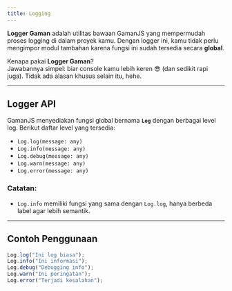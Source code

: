 ```yaml
---
title: Logging
---
```


**Logger Gaman** adalah utilitas bawaan GamanJS yang mempermudah proses logging di dalam proyek kamu. Dengan logger ini, kamu tidak perlu mengimpor modul tambahan karena fungsi ini sudah tersedia secara **global**.

Kenapa pakai **Logger Gaman**?  
Jawabannya simpel: biar console kamu lebih keren 😎 (dan sedikit rapi juga). Tidak ada alasan khusus selain itu, hehe.

---

## Logger API

GamanJS menyediakan fungsi global bernama **`Log`** dengan berbagai level log. Berikut daftar level yang tersedia:

- `Log.log(message: any)`
- `Log.info(message: any)`
- `Log.debug(message: any)`
- `Log.warn(message: any)`
- `Log.error(message: any)`

### Catatan:
- `Log.info` memiliki fungsi yang sama dengan `Log.log`, hanya berbeda label agar lebih semantik.

---

## Contoh Penggunaan

```ts
Log.log("Ini log biasa");
Log.info("Ini informasi");
Log.debug("Debugging info");
Log.warn("Ini peringatan");
Log.error("Terjadi kesalahan");
```